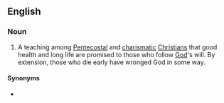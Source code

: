 ==English==
{{wikipedia}}

===Noun===
{{en-noun|-}}

# A teaching among [[Pentecostal]] and [[charismatic]] [[Christians]] that good health and long life are promised to those who follow [[God]]'s will. By extension, those who die early have wronged God in some way.

====Synonyms====
* {{l|en|prosperity gospel}}